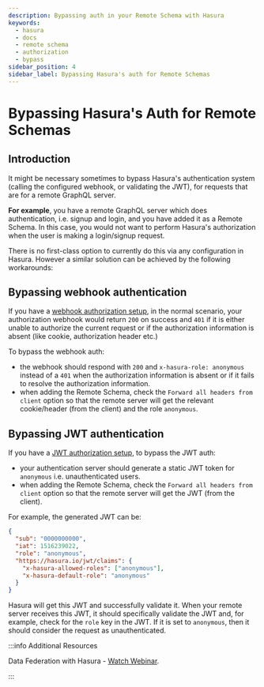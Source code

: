 ```yaml
---
description: Bypassing auth in your Remote Schema with Hasura
keywords:
  - hasura
  - docs
  - remote schema
  - authorization
  - bypass
sidebar_position: 4
sidebar_label: Bypassing Hasura's auth for Remote Schemas
---
```


# Bypassing Hasura's Auth for Remote Schemas

## Introduction

It might be necessary sometimes to bypass Hasura's authentication system (calling the configured webhook, or validating the JWT), for requests that are for a remote GraphQL server.

**For example**, you have a remote GraphQL server which does authentication, i.e. signup and login, and you have added it as a Remote Schema. In this case, you would not want to perform Hasura's authorization when the user is making a login/signup request.

There is no first-class option to currently do this via any configuration in Hasura. However a similar solution can be achieved by the following workarounds:

## Bypassing webhook authentication

If you have a [webhook authorization setup](/auth/authentication/webhook.mdx), in the normal scenario, your authorization webhook would return `200` on success and `401` if it is either unable to authorize the current request or if the authorization information is absent (like cookie, authorization header etc.)

To bypass the webhook auth:

- the webhook should respond with `200` and `x-hasura-role: anonymous` instead of a `401` when the authorization information is absent or if it fails to resolve the authorization information.
- when adding the Remote Schema, check the `Forward all headers from client` option so that the remote server will get the relevant cookie/header (from the client) and the role `anonymous`.

## Bypassing JWT authentication

If you have a [JWT authorization setup](/auth/authentication/jwt.mdx), to bypass the JWT auth:

- your authentication server should generate a static JWT token for `anonymous` i.e. unauthenticated users.
- when adding the Remote Schema, check the `Forward all headers from client` option so that the remote server will get the JWT (from the client).

For example, the generated JWT can be:

```json
{
  "sub": "0000000000",
  "iat": 1516239022,
  "role": "anonymous",
  "https://hasura.io/jwt/claims": {
    "x-hasura-allowed-roles": ["anonymous"],
    "x-hasura-default-role": "anonymous"
  }
}
```

Hasura will get this JWT and successfully validate it. When your remote server receives this JWT, it should specifically validate the JWT and, for example, check for the `role` key in the JWT. If it is set to `anonymous`, then it should consider the request as unauthenticated.

:::info Additional Resources

Data Federation with Hasura - [Watch Webinar](https://hasura.io/events/webinar/data-federation-hasura-graphql/?pg=docs&plcmt=body&cta=watch-webinar&tech=).

:::
